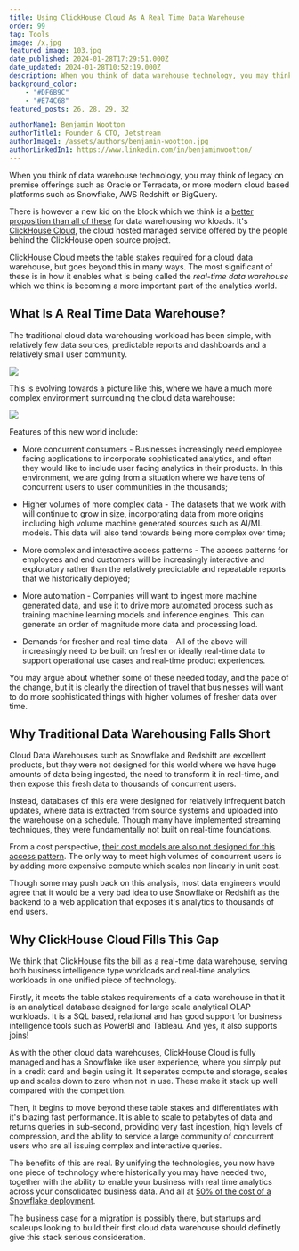 ```yaml
---
title: Using ClickHouse Cloud As A Real Time Data Warehouse
order: 99
tag: Tools
image: /x.jpg
featured_image: 103.jpg
date_published: 2024-01-28T17:29:51.000Z
date_updated: 2024-01-28T10:52:19.000Z
description: When you think of data warehouse technology, you may think of legacy on premise offerings such as Oracle or Terradata, or more modern cloud based platforms such as Snowflake, AWS Redshift or BigQuery.
background_color:
    - "#DF6B9C"
    - "#E74C68"
featured_posts: 26, 28, 29, 32

authorName1: Benjamin Wootton
authorTitle1: Founder & CTO, Jetstream
authorImage1: /assets/authors/benjamin-wootton.jpg
authorLinkedIn1: https://www.linkedin.com/in/benjaminwootton/
---
```



<Article data={frontmatter}>

When you think of data warehouse technology, you may think of legacy on premise offerings such as Oracle or Terradata, or more modern cloud based platforms such as Snowflake, AWS Redshift or BigQuery.

There is however a new kid on the block which we think is a [better proposition than all of these](/blog/clickhouse-cloud-disrupts-data-warehouse) for data warehousing workloads.  It's [ClickHouse Cloud](https://clickhouse.com), the cloud hosted managed service offered by the people behind the ClickHouse open source project.

ClickHouse Cloud meets the table stakes required for a cloud data warehouse, but goes beyond this in many ways.  The most significant of these is in how it enables what is being called the _real-time data warehouse_ which we think is becoming a more important part of the analytics world.

## What Is A Real Time Data Warehouse?

The traditional cloud data warehousing workload has been simple, with relatively few data sources, predictable reports and dashboards and a relatively small user community.

<img src="./images/simple.png"/>

This is evolving towards a picture like this, where we have a much more complex environment surrounding the cloud data warehouse:

<img src="./images/complex.png"/>

Features of this new world include:

- More concurrent consumers - Businesses increasingly need employee facing applications to incorporate sophisticated analytics, and often they would like to include user facing analytics in their products. In this environment, we are going from a situation where we have tens of concurrent users to user communities in the thousands;

- Higher volumes of more complex data - The datasets that we work with will continue to grow in size, incorporating data from more origins including high volume machine generated sources such as AI/ML models. This data will also tend towards being more complex over time;

- More complex and interactive access patterns - The access patterns for employees and end customers will be increasingly interactive and exploratory rather than the relatively predictable and repeatable reports that we historically deployed;

- More automation - Companies will want to ingest more machine generated data, and use it to drive more automated process such as training machine learning models and inference engines. This can generate an order of magnitude more data and processing load.

- Demands for fresher and real-time data - All of the above will increasingly need to be built on fresher or ideally real-time data to support operational use cases and real-time product experiences.

You may argue about whether some of these needed today, and the pace of the change, but it is clearly the direction of travel that businesses will want to do more sophisticated things with higher volumes of fresher data over time.  

## Why Traditional Data Warehousing Falls Short

Cloud Data Warehouses such as Snowflake and Redshift are excellent products, but they were not designed for this world where we have huge amounts of data being ingested, the need to transform it in real-time, and then expose this fresh data to thousands of concurrent users.

Instead, databases of this era were designed for relatively infrequent batch updates, where data is extracted from source systems and uploaded into the warehouse on a schedule.  Though many have implemented streaming techniques, they were fundamentally not built on real-time foundations.

From a cost perspective, [their cost models are also not designed for this access pattern](https://ensembleai.io/blog/comparing-clickhouse-snowflake-pricing).  The only way to meet high volumes of concurrent users is by adding more expensive compute which scales non linearly in unit cost. 

Though some may push back on this analysis, most data engineers would agree that it would be a very bad idea to use Snowflake or Redshift as the backend to a web application that exposes it's analytics to thousands of end users.

## Why ClickHouse Cloud Fills This Gap

We think that ClickHouse fits the bill as a real-time data warehouse, serving both business intelligence type workloads and real-time analytics workloads in one unified piece of technology. 

Firstly, it meets the table stakes requirements of a data warehouse in that it is an analytical database designed for large scale analytical OLAP workloads.  It is a SQL based, relational and has good support for business intelligence tools such as PowerBI and Tableau.  And yes, it also supports joins!

As with the other cloud data warehouses, ClickHouse Cloud is fully managed and has a Snowflake like user experience, where you simply put in a credit card and begin using it.  It seperates compute and storage, scales up and scales down to zero when not in use.  These make it stack up well compared with the competition.  

Then, it begins to move beyond these table stakes and differentiates with it's blazing fast performance.  It is able to scale to petabytes of data and returns queries in sub-second, providing very fast ingestion, high levels of compression, and the ability to service a large community of concurrent users who are all issuing complex and interactive queries.

The benefits of this are real.  By unifying the technologies, you now have one piece of technology where historically you may have needed two, together with the ability to enable your business with real time analytics across your consolidated business data.  And all at [50% of the cost of a Snowflake deployment](https://ensembleai.io/blog/comparing-clickhouse-snowflake-pricing).

The business case for a migration is possibly there, but startups and scaleups looking to build their first cloud data warehouse should definetly give this stack serious consideration.  

</Article>